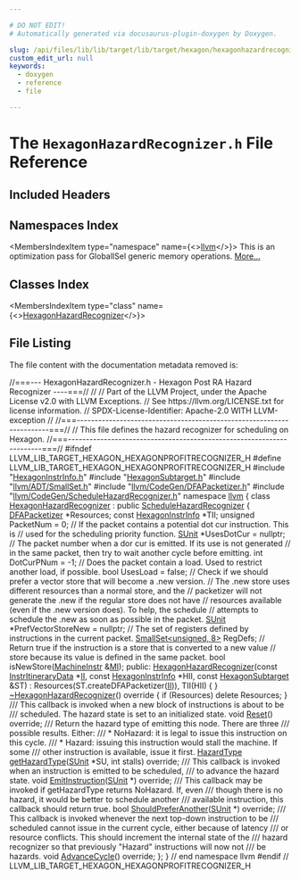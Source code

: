 ```yaml
---

# DO NOT EDIT!
# Automatically generated via docusaurus-plugin-doxygen by Doxygen.

slug: /api/files/lib/lib/target/lib/target/hexagon/hexagonhazardrecognizer-h
custom_edit_url: null
keywords:
  - doxygen
  - reference
  - file

---
```





# The `HexagonHazardRecognizer.h` File Reference

<DoxygenPage pluginConfig={pluginConfig}>



## Included Headers

<IncludesList>
<IncludesListItem
  filePath="HexagonInstrInfo.h"
  permalink="/docs/api/files/lib/lib/target/lib/target/hexagon/hexagoninstrinfo-h"
  isLocal="true" />
<IncludesListItem
  filePath="HexagonSubtarget.h"
  permalink="/docs/api/files/lib/lib/target/lib/target/hexagon/hexagonsubtarget-h"
  isLocal="true" />
<IncludesListItem
  filePath="llvm/ADT/SmallSet.h"
  permalink="/docs/api/files/include/include/llvm/include/llvm/adt/smallset-h"
  isLocal="true" />
<IncludesListItem
  filePath="llvm/CodeGen/DFAPacketizer.h"
  permalink="/docs/api/files/include/include/llvm/include/llvm/codegen/dfapacketizer-h"
  isLocal="true" />
<IncludesListItem
  filePath="llvm/CodeGen/ScheduleHazardRecognizer.h"
  permalink="/docs/api/files/include/include/llvm/include/llvm/codegen/schedulehazardrecognizer-h"
  isLocal="true" />
</IncludesList>

## Namespaces Index

<MembersIndex>

<MembersIndexItem
  type="namespace"
  name={<><a href="/docs/api/namespaces/llvm">llvm</a></>}>
This is an optimization pass for GlobalISel generic memory operations. <a href="/docs/api/namespaces/llvm/#details">More...</a>
</MembersIndexItem>

</MembersIndex>

## Classes Index

<MembersIndex>

<MembersIndexItem
  type="class"
  name={<><a href="/docs/api/classes/llvm/hexagonhazardrecognizer">HexagonHazardRecognizer</a></>}>
</MembersIndexItem>

</MembersIndex>


## File Listing

The file content with the documentation metadata removed is:

<ProgramListing>

<Link id="l00001" /><CodeLine lineNumber="1"><Highlight kind="comment">//===--- HexagonHazardRecognizer.h - Hexagon Post RA Hazard Recognizer ----===//</Highlight><Highlight kind="normal"></Highlight></CodeLine>
<Link id="l00002" /><CodeLine lineNumber="2"><Highlight kind="normal"></Highlight><Highlight kind="comment">//</Highlight><Highlight kind="normal"></Highlight></CodeLine>
<Link id="l00003" /><CodeLine lineNumber="3"><Highlight kind="normal"></Highlight><Highlight kind="comment">// Part of the LLVM Project, under the Apache License v2.0 with LLVM Exceptions.</Highlight><Highlight kind="normal"></Highlight></CodeLine>
<Link id="l00004" /><CodeLine lineNumber="4"><Highlight kind="normal"></Highlight><Highlight kind="comment">// See https://llvm.org/LICENSE.txt for license information.</Highlight><Highlight kind="normal"></Highlight></CodeLine>
<Link id="l00005" /><CodeLine lineNumber="5"><Highlight kind="normal"></Highlight><Highlight kind="comment">// SPDX-License-Identifier: Apache-2.0 WITH LLVM-exception</Highlight><Highlight kind="normal"></Highlight></CodeLine>
<Link id="l00006" /><CodeLine lineNumber="6"><Highlight kind="normal"></Highlight><Highlight kind="comment">//</Highlight><Highlight kind="normal"></Highlight></CodeLine>
<Link id="l00007" /><CodeLine lineNumber="7"><Highlight kind="normal"></Highlight><Highlight kind="comment">//===----------------------------------------------------------------------===//</Highlight><Highlight kind="normal"></Highlight></CodeLine>
<Link id="l00008" /><CodeLine lineNumber="8"><Highlight kind="normal"></Highlight><Highlight kind="comment">// This file defines the hazard recognizer for scheduling on Hexagon.</Highlight><Highlight kind="normal"></Highlight></CodeLine>
<Link id="l00009" /><CodeLine lineNumber="9"><Highlight kind="normal"></Highlight><Highlight kind="comment">//===----------------------------------------------------------------------===//</Highlight><Highlight kind="normal"></Highlight></CodeLine>
<Link id="l00010" /><CodeLine lineNumber="10"><Highlight kind="normal"></Highlight></CodeLine>
<Link id="l00011" /><CodeLine lineNumber="11"><Highlight kind="normal"></Highlight><Highlight kind="preprocessor">#ifndef LLVM&#95;LIB&#95;TARGET&#95;HEXAGON&#95;HEXAGONPROFITRECOGNIZER&#95;H</Highlight><Highlight kind="normal"></Highlight></CodeLine>
<Link id="l00012" /><CodeLine lineNumber="12"><Highlight kind="normal"></Highlight><Highlight kind="preprocessor">#define LLVM&#95;LIB&#95;TARGET&#95;HEXAGON&#95;HEXAGONPROFITRECOGNIZER&#95;H</Highlight><Highlight kind="normal"></Highlight></CodeLine>
<Link id="l00013" /><CodeLine lineNumber="13"><Highlight kind="normal"></Highlight></CodeLine>
<Link id="l00014" /><CodeLine lineNumber="14"><Highlight kind="normal"></Highlight><Highlight kind="preprocessor">#include &quot;<a href="/docs/api/files/lib/lib/target/lib/target/hexagon/hexagoninstrinfo-h">HexagonInstrInfo.h</a>&quot;</Highlight><Highlight kind="normal"></Highlight></CodeLine>
<Link id="l00015" /><CodeLine lineNumber="15"><Highlight kind="normal"></Highlight><Highlight kind="preprocessor">#include &quot;<a href="/docs/api/files/lib/lib/target/lib/target/hexagon/hexagonsubtarget-h">HexagonSubtarget.h</a>&quot;</Highlight><Highlight kind="normal"></Highlight></CodeLine>
<Link id="l00016" /><CodeLine lineNumber="16"><Highlight kind="normal"></Highlight><Highlight kind="preprocessor">#include &quot;<a href="/docs/api/files/include/include/llvm/include/llvm/adt/smallset-h">llvm/ADT/SmallSet.h</a>&quot;</Highlight><Highlight kind="normal"></Highlight></CodeLine>
<Link id="l00017" /><CodeLine lineNumber="17"><Highlight kind="normal"></Highlight><Highlight kind="preprocessor">#include &quot;<a href="/docs/api/files/include/include/llvm/include/llvm/codegen/dfapacketizer-h">llvm/CodeGen/DFAPacketizer.h</a>&quot;</Highlight><Highlight kind="normal"></Highlight></CodeLine>
<Link id="l00018" /><CodeLine lineNumber="18"><Highlight kind="normal"></Highlight><Highlight kind="preprocessor">#include &quot;<a href="/docs/api/files/include/include/llvm/include/llvm/codegen/schedulehazardrecognizer-h">llvm/CodeGen/ScheduleHazardRecognizer.h</a>&quot;</Highlight><Highlight kind="normal"></Highlight></CodeLine>
<Link id="l00019" /><CodeLine lineNumber="19"><Highlight kind="normal"></Highlight></CodeLine>
<Link id="l00020" /><CodeLine lineNumber="20"><Highlight kind="normal"></Highlight><Highlight kind="keyword">namespace </Highlight><Highlight kind="normal"><a href="/docs/api/namespaces/llvm">llvm</a> &#123;</Highlight></CodeLine>
<Link id="l00021" /><CodeLine lineNumber="21"><Highlight kind="normal"></Highlight></CodeLine>
<Link id="l00022" /><CodeLine lineNumber="22" lineLink="/docs/api/classes/llvm/hexagonhazardrecognizer"><Highlight kind="normal"></Highlight><Highlight kind="keyword">class </Highlight><Highlight kind="normal"><a href="/docs/api/classes/llvm/hexagonhazardrecognizer/#a089958813972c771c6a89cedad4ca3b8">HexagonHazardRecognizer</a> : </Highlight><Highlight kind="keyword">public</Highlight><Highlight kind="normal"> <a href="/docs/api/classes/llvm/schedulehazardrecognizer/#aca503c68356ae08204c66afbc498504f">ScheduleHazardRecognizer</a> &#123;</Highlight></CodeLine>
<Link id="l00023" /><CodeLine lineNumber="23"><Highlight kind="normal">  <a href="/docs/api/classes/llvm/dfapacketizer">DFAPacketizer</a> &#42;Resources;</Highlight></CodeLine>
<Link id="l00024" /><CodeLine lineNumber="24"><Highlight kind="normal">  </Highlight><Highlight kind="keyword">const</Highlight><Highlight kind="normal"> <a href="/docs/api/classes/llvm/hexagoninstrinfo">HexagonInstrInfo</a> &#42;TII;</Highlight></CodeLine>
<Link id="l00025" /><CodeLine lineNumber="25"><Highlight kind="normal">  </Highlight><Highlight kind="keywordtype">unsigned</Highlight><Highlight kind="normal"> PacketNum = 0;</Highlight></CodeLine>
<Link id="l00026" /><CodeLine lineNumber="26"><Highlight kind="normal">  </Highlight><Highlight kind="comment">// If the packet contains a potential dot cur instruction. This is</Highlight><Highlight kind="normal"></Highlight></CodeLine>
<Link id="l00027" /><CodeLine lineNumber="27"><Highlight kind="normal">  </Highlight><Highlight kind="comment">// used for the scheduling priority function.</Highlight><Highlight kind="normal"></Highlight></CodeLine>
<Link id="l00028" /><CodeLine lineNumber="28"><Highlight kind="normal">  <a href="/docs/api/classes/llvm/sunit">SUnit</a> &#42;UsesDotCur = </Highlight><Highlight kind="keyword">nullptr</Highlight><Highlight kind="normal">;</Highlight></CodeLine>
<Link id="l00029" /><CodeLine lineNumber="29"><Highlight kind="normal">  </Highlight><Highlight kind="comment">// The packet number when a dor cur is emitted. If its use is not generated</Highlight><Highlight kind="normal"></Highlight></CodeLine>
<Link id="l00030" /><CodeLine lineNumber="30"><Highlight kind="normal">  </Highlight><Highlight kind="comment">// in the same packet, then try to wait another cycle before emitting.</Highlight><Highlight kind="normal"></Highlight></CodeLine>
<Link id="l00031" /><CodeLine lineNumber="31"><Highlight kind="normal">  </Highlight><Highlight kind="keywordtype">int</Highlight><Highlight kind="normal"> DotCurPNum = -1;</Highlight></CodeLine>
<Link id="l00032" /><CodeLine lineNumber="32"><Highlight kind="normal">  </Highlight><Highlight kind="comment">// Does the packet contain a load. Used to restrict another load, if possible.</Highlight><Highlight kind="normal"></Highlight></CodeLine>
<Link id="l00033" /><CodeLine lineNumber="33"><Highlight kind="normal">  </Highlight><Highlight kind="keywordtype">bool</Highlight><Highlight kind="normal"> UsesLoad = </Highlight><Highlight kind="keyword">false</Highlight><Highlight kind="normal">;</Highlight></CodeLine>
<Link id="l00034" /><CodeLine lineNumber="34"><Highlight kind="normal">  </Highlight><Highlight kind="comment">// Check if we should prefer a vector store that will become a .new version.</Highlight><Highlight kind="normal"></Highlight></CodeLine>
<Link id="l00035" /><CodeLine lineNumber="35"><Highlight kind="normal">  </Highlight><Highlight kind="comment">// The .new store uses different resources than a normal store, and the</Highlight><Highlight kind="normal"></Highlight></CodeLine>
<Link id="l00036" /><CodeLine lineNumber="36"><Highlight kind="normal">  </Highlight><Highlight kind="comment">// packetizer will not generate the .new if the regular store does not have</Highlight><Highlight kind="normal"></Highlight></CodeLine>
<Link id="l00037" /><CodeLine lineNumber="37"><Highlight kind="normal">  </Highlight><Highlight kind="comment">// resources available (even if the .new version does). To help, the schedule</Highlight><Highlight kind="normal"></Highlight></CodeLine>
<Link id="l00038" /><CodeLine lineNumber="38"><Highlight kind="normal">  </Highlight><Highlight kind="comment">// attempts to schedule the .new as soon as possible in the packet.</Highlight><Highlight kind="normal"></Highlight></CodeLine>
<Link id="l00039" /><CodeLine lineNumber="39"><Highlight kind="normal">  <a href="/docs/api/classes/llvm/sunit">SUnit</a> &#42;PrefVectorStoreNew = </Highlight><Highlight kind="keyword">nullptr</Highlight><Highlight kind="normal">;</Highlight></CodeLine>
<Link id="l00040" /><CodeLine lineNumber="40"><Highlight kind="normal">  </Highlight><Highlight kind="comment">// The set of registers defined by instructions in the current packet.</Highlight><Highlight kind="normal"></Highlight></CodeLine>
<Link id="l00041" /><CodeLine lineNumber="41"><Highlight kind="normal">  <a href="/docs/api/classes/llvm/smallset">SmallSet&lt;unsigned, 8&gt;</a> RegDefs;</Highlight></CodeLine>
<Link id="l00042" /><CodeLine lineNumber="42"><Highlight kind="normal"></Highlight></CodeLine>
<Link id="l00043" /><CodeLine lineNumber="43"><Highlight kind="normal">  </Highlight><Highlight kind="comment">// Return true if the instruction is a store that is converted to a new value</Highlight><Highlight kind="normal"></Highlight></CodeLine>
<Link id="l00044" /><CodeLine lineNumber="44"><Highlight kind="normal">  </Highlight><Highlight kind="comment">// store because its value is defined in the same packet.</Highlight><Highlight kind="normal"></Highlight></CodeLine>
<Link id="l00045" /><CodeLine lineNumber="45"><Highlight kind="normal">  </Highlight><Highlight kind="keywordtype">bool</Highlight><Highlight kind="normal"> isNewStore(<a href="/docs/api/classes/llvm/machineinstr">MachineInstr</a> &amp;<a href="/docs/api/files/lib/lib/codegen/lib/codegen/globalisel/irtranslator-cpp/#abe44dfdea65b4f7e11e0a608ab708b76">MI</a>);</Highlight></CodeLine>
<Link id="l00046" /><CodeLine lineNumber="46"><Highlight kind="normal"></Highlight></CodeLine>
<Link id="l00047" /><CodeLine lineNumber="47"><Highlight kind="normal"></Highlight><Highlight kind="keyword">public</Highlight><Highlight kind="normal">:</Highlight></CodeLine>
<Link id="l00048" /><CodeLine lineNumber="48" lineLink="/docs/api/classes/llvm/hexagonhazardrecognizer/#a089958813972c771c6a89cedad4ca3b8"><Highlight kind="normal">  <a href="/docs/api/classes/llvm/hexagonhazardrecognizer/#a089958813972c771c6a89cedad4ca3b8">HexagonHazardRecognizer</a>(</Highlight><Highlight kind="keyword">const</Highlight><Highlight kind="normal"> <a href="/docs/api/classes/llvm/instritinerarydata">InstrItineraryData</a> &#42;<a href="/docs/api/files/lib/lib/target/lib/target/nvptx/nvvmintrrange-cpp/#ac5804672fc0850438d63caec770647f8">II</a>,</Highlight></CodeLine>
<Link id="l00049" /><CodeLine lineNumber="49"><Highlight kind="normal">                          </Highlight><Highlight kind="keyword">const</Highlight><Highlight kind="normal"> <a href="/docs/api/classes/llvm/hexagoninstrinfo">HexagonInstrInfo</a> &#42;HII,</Highlight></CodeLine>
<Link id="l00050" /><CodeLine lineNumber="50"><Highlight kind="normal">                          </Highlight><Highlight kind="keyword">const</Highlight><Highlight kind="normal"> <a href="/docs/api/classes/llvm/hexagonsubtarget">HexagonSubtarget</a> &amp;ST)</Highlight></CodeLine>
<Link id="l00051" /><CodeLine lineNumber="51"><Highlight kind="normal">    : Resources(ST.createDFAPacketizer(<a href="/docs/api/files/lib/lib/target/lib/target/nvptx/nvvmintrrange-cpp/#ac5804672fc0850438d63caec770647f8">II</a>)), TII(HII) &#123; &#125;</Highlight></CodeLine>
<Link id="l00052" /><CodeLine lineNumber="52"><Highlight kind="normal"></Highlight></CodeLine>
<Link id="l00053" /><CodeLine lineNumber="53" lineLink="/docs/api/classes/llvm/hexagonhazardrecognizer/#a2fe48e64d815cc37aa9e81f3b6f26dbe"><Highlight kind="normal">  <a href="/docs/api/classes/llvm/hexagonhazardrecognizer/#a2fe48e64d815cc37aa9e81f3b6f26dbe">~HexagonHazardRecognizer</a>()</Highlight><Highlight kind="keyword"> override </Highlight><Highlight kind="normal">&#123;</Highlight></CodeLine>
<Link id="l00054" /><CodeLine lineNumber="54"><Highlight kind="normal">    </Highlight><Highlight kind="keywordflow">if</Highlight><Highlight kind="normal"> (Resources)</Highlight></CodeLine>
<Link id="l00055" /><CodeLine lineNumber="55"><Highlight kind="normal">      </Highlight><Highlight kind="keyword">delete</Highlight><Highlight kind="normal"> Resources;</Highlight></CodeLine>
<Link id="l00056" /><CodeLine lineNumber="56"><Highlight kind="normal">  &#125;</Highlight></CodeLine>
<Link id="l00057" /><CodeLine lineNumber="57"><Highlight kind="normal"></Highlight><Highlight kind="comment"></Highlight></CodeLine>
<Link id="l00058" /><CodeLine lineNumber="58"><Highlight kind="comment">  /// This callback is invoked when a new block of instructions is about to be</Highlight></CodeLine>
<Link id="l00059" /><CodeLine lineNumber="59"><Highlight kind="comment">  /// scheduled. The hazard state is set to an initialized state.</Highlight><Highlight kind="normal"></Highlight></CodeLine>
<Link id="l00060" /><CodeLine lineNumber="60"><Highlight kind="normal">  </Highlight><Highlight kind="keywordtype">void</Highlight><Highlight kind="normal"> <a href="/docs/api/classes/llvm/hexagonhazardrecognizer/#a03dfdba0cfd4c059df612490f566be10">Reset</a>() </Highlight><Highlight kind="keyword">override</Highlight><Highlight kind="normal">;</Highlight></CodeLine>
<Link id="l00061" /><CodeLine lineNumber="61"><Highlight kind="normal"></Highlight><Highlight kind="comment"></Highlight></CodeLine>
<Link id="l00062" /><CodeLine lineNumber="62"><Highlight kind="comment">  /// Return the hazard type of emitting this node.  There are three</Highlight></CodeLine>
<Link id="l00063" /><CodeLine lineNumber="63"><Highlight kind="comment">  /// possible results.  Either:</Highlight></CodeLine>
<Link id="l00064" /><CodeLine lineNumber="64"><Highlight kind="comment">  ///  &#42; NoHazard: it is legal to issue this instruction on this cycle.</Highlight></CodeLine>
<Link id="l00065" /><CodeLine lineNumber="65"><Highlight kind="comment">  ///  &#42; Hazard: issuing this instruction would stall the machine.  If some</Highlight></CodeLine>
<Link id="l00066" /><CodeLine lineNumber="66"><Highlight kind="comment">  ///     other instruction is available, issue it first.</Highlight><Highlight kind="normal"></Highlight></CodeLine>
<Link id="l00067" /><CodeLine lineNumber="67"><Highlight kind="normal">  <a href="/docs/api/classes/llvm/schedulehazardrecognizer/#a9bec0e329b12bbc503d08db497d43267">HazardType</a> <a href="/docs/api/classes/llvm/hexagonhazardrecognizer/#aab1697feb9d87e4e53478bb751de708e">getHazardType</a>(<a href="/docs/api/classes/llvm/sunit">SUnit</a> &#42;SU, </Highlight><Highlight kind="keywordtype">int</Highlight><Highlight kind="normal"> stalls) </Highlight><Highlight kind="keyword">override</Highlight><Highlight kind="normal">;</Highlight></CodeLine>
<Link id="l00068" /><CodeLine lineNumber="68"><Highlight kind="normal"></Highlight><Highlight kind="comment"></Highlight></CodeLine>
<Link id="l00069" /><CodeLine lineNumber="69"><Highlight kind="comment">  /// This callback is invoked when an instruction is emitted to be scheduled,</Highlight></CodeLine>
<Link id="l00070" /><CodeLine lineNumber="70"><Highlight kind="comment">  /// to advance the hazard state.</Highlight><Highlight kind="normal"></Highlight></CodeLine>
<Link id="l00071" /><CodeLine lineNumber="71"><Highlight kind="normal">  </Highlight><Highlight kind="keywordtype">void</Highlight><Highlight kind="normal"> <a href="/docs/api/classes/llvm/hexagonhazardrecognizer/#aafc82eb49e1de126caa8907eaca9f46e">EmitInstruction</a>(<a href="/docs/api/classes/llvm/sunit">SUnit</a> &#42;) </Highlight><Highlight kind="keyword">override</Highlight><Highlight kind="normal">;</Highlight></CodeLine>
<Link id="l00072" /><CodeLine lineNumber="72"><Highlight kind="normal"></Highlight><Highlight kind="comment"></Highlight></CodeLine>
<Link id="l00073" /><CodeLine lineNumber="73"><Highlight kind="comment">  /// This callback may be invoked if getHazardType returns NoHazard. If, even</Highlight></CodeLine>
<Link id="l00074" /><CodeLine lineNumber="74"><Highlight kind="comment">  /// though there is no hazard, it would be better to schedule another</Highlight></CodeLine>
<Link id="l00075" /><CodeLine lineNumber="75"><Highlight kind="comment">  /// available instruction, this callback should return true.</Highlight><Highlight kind="normal"></Highlight></CodeLine>
<Link id="l00076" /><CodeLine lineNumber="76"><Highlight kind="normal">  </Highlight><Highlight kind="keywordtype">bool</Highlight><Highlight kind="normal"> <a href="/docs/api/classes/llvm/hexagonhazardrecognizer/#aa7aeeaeea47cbad621b11556e9b19839">ShouldPreferAnother</a>(<a href="/docs/api/classes/llvm/sunit">SUnit</a> &#42;) </Highlight><Highlight kind="keyword">override</Highlight><Highlight kind="normal">;</Highlight></CodeLine>
<Link id="l00077" /><CodeLine lineNumber="77"><Highlight kind="normal"></Highlight><Highlight kind="comment"></Highlight></CodeLine>
<Link id="l00078" /><CodeLine lineNumber="78"><Highlight kind="comment">  /// This callback is invoked whenever the next top-down instruction to be</Highlight></CodeLine>
<Link id="l00079" /><CodeLine lineNumber="79"><Highlight kind="comment">  /// scheduled cannot issue in the current cycle, either because of latency</Highlight></CodeLine>
<Link id="l00080" /><CodeLine lineNumber="80"><Highlight kind="comment">  /// or resource conflicts.  This should increment the internal state of the</Highlight></CodeLine>
<Link id="l00081" /><CodeLine lineNumber="81"><Highlight kind="comment">  /// hazard recognizer so that previously &quot;Hazard&quot; instructions will now not</Highlight></CodeLine>
<Link id="l00082" /><CodeLine lineNumber="82"><Highlight kind="comment">  /// be hazards.</Highlight><Highlight kind="normal"></Highlight></CodeLine>
<Link id="l00083" /><CodeLine lineNumber="83"><Highlight kind="normal">  </Highlight><Highlight kind="keywordtype">void</Highlight><Highlight kind="normal"> <a href="/docs/api/classes/llvm/hexagonhazardrecognizer/#a347f5f5d95a6de85d95f6af828378c9d">AdvanceCycle</a>() </Highlight><Highlight kind="keyword">override</Highlight><Highlight kind="normal">;</Highlight></CodeLine>
<Link id="l00084" /><CodeLine lineNumber="84"><Highlight kind="normal">&#125;;</Highlight></CodeLine>
<Link id="l00085" /><CodeLine lineNumber="85"><Highlight kind="normal"></Highlight></CodeLine>
<Link id="l00086" /><CodeLine lineNumber="86"><Highlight kind="normal">&#125; </Highlight><Highlight kind="comment">// end namespace llvm</Highlight><Highlight kind="normal"></Highlight></CodeLine>
<Link id="l00087" /><CodeLine lineNumber="87"><Highlight kind="normal"></Highlight></CodeLine>
<Link id="l00088" /><CodeLine lineNumber="88"><Highlight kind="normal"></Highlight><Highlight kind="preprocessor">#endif </Highlight><Highlight kind="comment">// LLVM&#95;LIB&#95;TARGET&#95;HEXAGON&#95;HEXAGONPROFITRECOGNIZER&#95;H</Highlight><Highlight kind="normal"></Highlight></CodeLine>

</ProgramListing>


</DoxygenPage>
